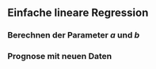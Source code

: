 ## Einfache lineare Regression
### Berechnen der Parameter $a$ und $b$
### Prognose mit neuen Daten
